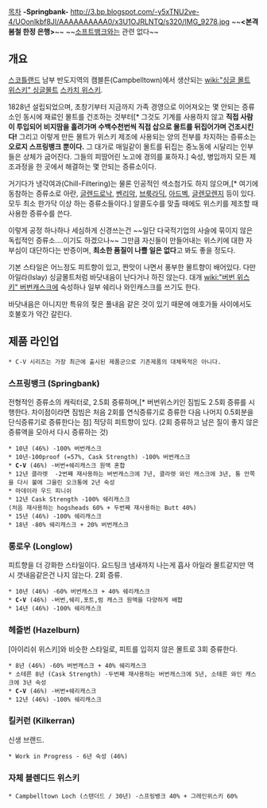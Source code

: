 [[목차]]
'''-Springbank-'''
http://3.bp.blogspot.com/-y5xTNU2ve-4/UOonlkbf8JI/AAAAAAAAAA0/x3U1OJRLNTQ/s320/IMG_9278.jpg
~~'''<본격 봄철 한정 은행>'''~~
~~[[소프트뱅크]]와는 관련 없다~~

== 개요 ==
[[스코틀랜드]] 남부 반도지역의 캠블튼(Campbelltown)에서 생산되는 [[wiki:"싱글 몰트 위스키" 싱글몰트]] [[스카치 위스키]].

1828년 설립되었으며, 초창기부터 지금까지 가족 경영으로 이어져오는 몇 안되는 증류소인 동시에 재료인 몰트를 건조하는 것부터[* 그것도 기계를 사용하지 않고 '''직접 사람이 투입되어 비지땀을 흘려가며 수백수천번씩 직접 삽으로 몰트를 뒤집어가며 건조시킨다!''' 그리고 이렇게 만든 몰트가 위스키 제조에 사용되는 양의 전부를 차지하는 증류소는 '''오로지 스프링뱅크 뿐이다.''' 그 대가로 매일같이 몰트를 뒤집는 중노동에 시달리는 인부들은 상체가 굽어진다. 그들의 피땀어린 노고에 경의를 표하자.] 숙성, 병입까지 모든 제조과정을 한 곳에서 해결하는 몇 안되는 증류소이다.

거기다가 냉각여과(Chill-Filtering)는 물론 인공적인 색소첨가도 하지 않으며,[* 여기에 동참하는 증류소로 아란, [[글렌드로낙]], [[벤리악]], [[브룩라딕]], [[아드벡]], [[글렌모렌지]] 등이 있다. 모두 최소 한가닥 이상 하는 증류소들이다.] 알콜도수를 맞출 때에도 위스키를 제조할 때 사용한 증류수를 쓴다. 

이렇게 공정 하나하나 세심하게 신경쓰는건 ~~일단 다국적기업의 사슬에 묶이지 않은 독립적인 증류소....이기도 하겠으나~~ 그만큼 자신들이 만들어내는 위스키에 대한 자부심이 대단하다는 반증이며, '''최소한 품질이 나쁠 일은 없다'''고 봐도 좋을 정도다.

기본 스타일은 어느정도 피트향이 있고, 짠맛이 나면서 풍부한 몰트향이 배어있다. 다만 아일라(Islay) 싱글몰트처럼 바닷내음이 난다거나 하진 않는다. 대개 [[wiki:"버번 위스키" 버번]]캐스크에 숙성하나 일부 쉐리나 와인캐스크를 쓰기도 한다.

바닷내음은 아니지만 특유의 젖은 풀내음 같은 것이 있기 때문에 애호가들 사이에서도 호불호가 약간 갈린다.

== 제품 라인업 ==
 * C-V 시리즈는 가장 최근에 출시된 제품군으로 기존제품의 대체목적은 아니다.

=== 스프링뱅크 (Springbank) ===
전형적인 증류소의 캐릭터로, 2.5회 증류하며,[* 버번위스키인 짐빔도 2.5회 증류를 시행한다. 차이점이라면 짐빔은 처음 2회를 연식증류기로 증류한 다음 나머지 0.5회분을 단식증류기로 증류한다는 점] 적당히 피트향이 있다.
(2회 증류하고 남은 질이 좋지 않은 증류액을 모아서 다시 증류하는 것)
 * 10년 (46%) -100% 버번캐스크
 * 10년-100proof (=57%, Cask Strength) -100% 버번캐스크
 * '''C-V''' (46%) -버번+쉐리캐스크 원액 혼합
 * 12년 클라렛  -2번째 재사용하는 버번캐스크에 7년, 클라렛 와인 캐스크에 3년, 통 안쪽을 다시 불에 그을린 오크통에 2년 숙성
 * 마데이라 우드 피니쉬
 * 12년 Cask Strength -100% 쉐리캐스크 
 (처음 재사용하는 hogsheads 60% + 두번째 재사용하는 Butt 40%)
 * 15년 (46%) -100% 쉐리캐스크
 * 18년 -80% 쉐리캐스크 + 20% 버번캐스크

=== 롱로우 (Longlow) ===
피트향을 더 강화한 스타일이다. 요드팅크 냄새까지 나는게 흡사 아일라 몰트같지만 역시 갯내음같은건 나지 않는다. 2회 증류.

 * 10년 (46%) -60% 버번캐스크 + 40% 쉐리캐스크
 * '''C-V''' (46%) -버번,쉐리,포트,럼 캐스크 원액을 다양하게 배합
 * 14년 (46%) -100% 쉐리캐스크

=== 헤즐번 (Hazelburn) ===
[아이리쉬 위스키]와 비슷한 스타일로, 피트를 입히지 않은 몰트로 3회 증류한다.

 * 8년 (46%) -60% 버번캐스크 + 40% 쉐리캐스크
 * 소테른 8년 (Cask Strength) -두번째 재사용하는 버번캐스크에 5년, 소테른 와인 캐스크에 3년 숙성
 * '''C-V''' (46%) -버번+쉐리캐스크
 * 12년 (46%) -100% 쉐리캐스크

=== 킬커런 (Kilkerran) ===
신생 브랜드.
 * Work in Progress - 6년 숙성 (46%)

=== 자체 블렌디드 위스키 ===
 * Campbelltown Loch (스탠더드 / 30년) -스프링뱅크 40% + 그레인위스키 60%
